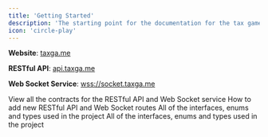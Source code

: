 ```yaml
---
title: 'Getting Started'
description: 'The starting point for the documentation for the tax game project.'
icon: 'circle-play'
---
```


**Website**: [taxga.me](https://taxga.me/)

**RESTful API**: [api.taxga.me](https://api.taxga.me)

**Web Socket Service**: [wss://socket.taxga.me](wss://socket.taxga.me)

<CardGroup cols={2}>
  <Card title="API Contracts" icon="file-lines" href="/university/contracts">
    View all the contracts for the RESTful API and Web Socket service
  </Card>
  <Card title="Backend Guide" icon="folder-tree" href="/university/guide">
    How to add new RESTful API and Web Socket routes
  </Card>
  <Card title="Interfaces, Enums and Types" icon="book" href="/university/interfaces">
    All of the interfaces, enums and types used in the project
  </Card>
    <Card title="Database" icon="database" href="/university/database">
    All of the interfaces, enums and types used in the project
  </Card>
</CardGroup>